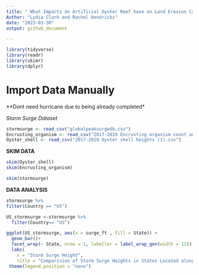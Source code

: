 ```yaml
---
title: " What Impacts do Artificial Oyster Reef have on Land Erosion Caused by Storm Surges in the Gulf Coast? " 
Author: "Lydia Clark and Rachel Hendricks"
date: "2023-03-30"
output: github_document

---
```

```r
library(tidyverse)
library(readr)
library(skimr)
library(dplyr)

```

# Import Data Manually 

**Dont need hurricane due to being already completed*

*Storm Surge Dataset* 
```r
stormsurge <- read_csv("globalpeaksurgedb.csv")
Encrusting_organism <- read_csv("2017-2019 Encrusting organism count and density (1).csv")
Oyster_shell <- read_csv("2017-2019 Oyster shell heights (1).csv")
```



**SKIM DATA**

```r
skim(Oyster_shell)
skim(Encrusting_organism)
```
```r
skim(stormsurge)
```


**DATA ANALYSIS**

```r
stormsurge %>%
filter(Country == "US")
```
```r
US_stormsurge <-stormsurge %>%
  filter(Country== "US")
```

```r
ggplot(US_stormsurge, aes(x = surge_ft , fill = State)) +
  geom_bar()+
  facet_wrap(~ State, nrow = 1, labeller = label_wrap_gen(width = 12)) +
  labs(
    x = "Storm Surge Height",
    title = "Comparision of Storm Surge Heights in States Located along the Gulf Coast") +
 theme(legend.position = "none") 
```





